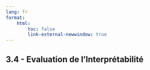 ```yaml
---
lang: fr
format:
    html:
        toc: false
        link-external-newwindow: true
---
```


## 3.4 - Evaluation de l'Interprétabilité

<!-- REFERENCES -->

[^Doshi2017]: Doshi-Velez, Finale, and Been Kim. "Towards a rigorous science of interpretable machine learning," no. Ml: 1–13. http://arxiv.org/abs/1702.08608 (2017).